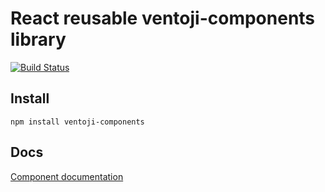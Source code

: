 

<Meta title="Introduction" />


# React reusable ventoji-components library

[![Build Status](https://travis-ci.com/react-ventoji-components/ventoji-components.svg?branch=master)](https://travis-ci.com/react-ventoji-components/ventoji-components)

## Install
```
npm install ventoji-components
```

## Docs
[Component documentation](https://app.netlify.com/sites/objective-jang-fd103f)


